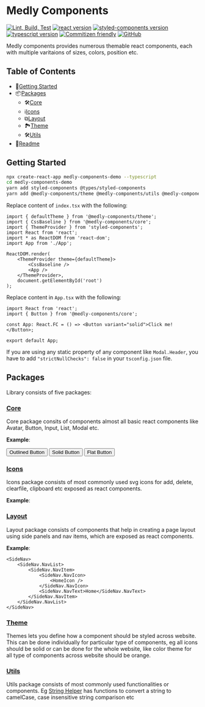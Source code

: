 
<Meta title="Introduction" />

# Medly Components

[![Lint, Build, Test](https://github.com/medly/medly-components/workflows/Lint,%20Build,%20Test/badge.svg)](https://github.com/medly/medly-components/actions?query=workflow%3A%22Lint%2C+Build%2C+Test%22)
[![react version](https://img.shields.io/badge/react-%5E16.8.6-blue)](https://www.npmjs.org/package/react)
[![styled-components version](https://img.shields.io/badge/styled--components-%5E4.2.0-blue)](https://www.npmjs.com/package/styled-components)
[![typescript version](https://img.shields.io/badge/types-TypeScript-blue?style=flat-square)](https://www.npmjs.com/package/typescript)
[![Commitizen friendly](https://img.shields.io/badge/commitizen-friendly-brightgreen.svg)](http://commitizen.github.io/cz-cli/)
[![GitHub](https://img.shields.io/github/license/medly/medly-components)](https://github.com/medly/medly-components/blob/master/LICENSE)

Medly components provides numerous themable react components, each with multiple varitaions of sizes, colors, position etc.

## Table of Contents

-   🚀[Getting Started](#getting-started)
-   📦[Packages](#packages)
    -   🛠[Core](#core)
    -   ℹ[Icons](#icons)
    -   ⧉[Layout](#layout)
    -   🏞[Theme](#theme)
    -   🛠[Utils](#utils)
-   📜[Readme](#readme)

## Getting Started

```sh
npx create-react-app medly-components-demo --typescript
cd medly-components-demo
yarn add styled-components @types/styled-components
yarn add @medly-components/theme @medly-components/utils @medly-components/icons @medly-components/core @medly-components/layout @medly-components/loaders @medly-components/forms
```

Replace content of `index.tsx` with the following:

```tsx
import { defaultTheme } from '@medly-components/theme';
import { CssBaseline } from '@medly-components/core';
import { ThemeProvider } from 'styled-components';
import React from 'react';
import * as ReactDOM from 'react-dom';
import App from './App';

ReactDOM.render(
    <ThemeProvider theme={defaultTheme}>
        <CssBaseline />
        <App />
    </ThemeProvider>,
    document.getElementById('root')
);
```

Replace content in `App.tsx` with the following:

```tsx
import React from 'react';
import { Button } from '@medly-components/core';

const App: React.FC = () => <Button variant="solid">Click me!</Button>;

export default App;
```

If you are using any static property of any component like `Modal.Header`, you have to add `"strictNullChecks": false` in your `tsconfig.json` file.

## Packages

Library consists of five packages:

### [Core](https://github.com/medly/medly-components/tree/master/packages/core)

Core package consits of components almost all basic react components like Avatar, Button, Input, List, Modal etc.

**Example**:

<Preview>
    <List variant="horizontal">
        <Button variant="outlined">Outlined Button</Button>
        <Button variant="solid">Solid Button</Button>
        <Button variant="flat">Flat Button</Button>
    </List>
</Preview>

### [Icons](https://github.com/medly/medly-components/tree/master/packages/icons)

Icons package consists of most commonly used svg icons for add, delete, clearfile, clipboard etc exposed as react components.

**Example**:

<Preview>
    <EditIcon size="M" color="pink" />
</Preview>

### [Layout](https://github.com/medly/medly-components/tree/master/packages/layout)

Layout package consists of components that help in creating a page layout using side panels and nav items, which are exposed as react components.

**Example**:

```tsx
<SideNav>
    <SideNav.NavList>
        <SideNav.NavItem>
            <SideNav.NavIcon>
                <HomeIcon />
            </SideNav.NavIcon>
            <SideNav.NavText>Home</SideNav.NavText>
        </SideNav.NavItem>
    </SideNav.NavList>
</SideNav>
```

### [Theme](https://github.com/medly/medly-components/tree/master/packages/theme)

Themes lets you define how a component should be styled across website. This can be done individually for particular type of components, eg all icons should be solid or can be done for the whole website, like color theme for all type of components across website should be orange.

### [Utils](https://github.com/medly/medly-components/tree/master/packages/utils)

Utils package consists of most commonly used functionalities or components. Eg [String Helper](https://github.com/medly/medly-components/tree/master/packages/utils/src/stringHelpers.ts) has functions to convert a string to camelCase, case insensitive string comparison etc
